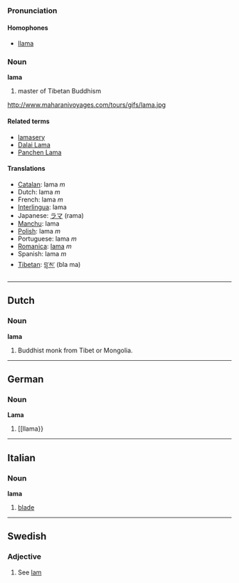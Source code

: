 === Pronunciation ===
==== Homophones ====
*[[llama]]

=== Noun ===
'''lama'''

#master of Tibetan Buddhism

http://www.maharanivoyages.com/tours/gifs/lama.jpg

==== Related terms ====
*[[lamasery]]
*[[Dalai Lama]]
*[[Panchen Lama]]

==== Translations ====
*[[Catalan]]: lama ''m''
*Dutch: lama ''m''
*French: lama ''m''
*[[Interlingua]]: lama
*Japanese: [[ラマ]] (rama)
*[[Manchu]]: lama
*[[Polish]]: lama ''m''
*Portuguese: lama ''m''
*[[Romanica]]: [[lama]] ''m''
*Spanish: lama ''m''
*[[Tibetan]]: [[བླ་མ་]] (bla ma)
----

== Dutch ==
=== Noun ===
'''lama'''

#Buddhist monk from Tibet or Mongolia.

----

== German ==
=== Noun ===
'''Lama'''

#[[llama}}

----
== Italian ==
=== Noun ===
'''lama'''

#[[blade]]

----
==Swedish==
===Adjective===

#See [[lam#Swedish|lam]]